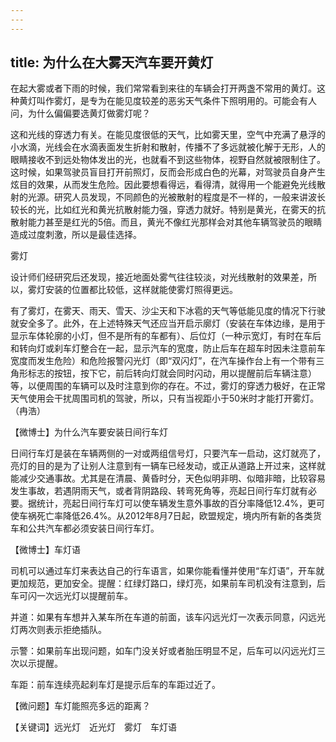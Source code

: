 ```yaml
---
---
---
```

title: 为什么在大雾天汽车要开黄灯
---




在起大雾或者下雨的时候，我们常常看到来往的车辆会打开两盏不常用的黄灯。这种黄灯叫作雾灯，是专为在能见度较差的恶劣天气条件下照明用的。可能会有人问，为什么偏偏要选黄灯做雾灯呢？

这和光线的穿透力有关。在能见度很低的天气，比如雾天里，空气中充满了悬浮的小水滴，光线会在水滴表面发生折射和散射，传播不了多远就被化解于无形，人的眼睛接收不到远处物体发出的光，也就看不到这些物体，视野自然就被限制住了。这时候，如果驾驶员盲目打开前照灯，反而会形成白色的光幕，对驾驶员自身产生炫目的效果，从而发生危险。因此要想看得远，看得清，就得用一个能避免光线散射的光源。研究人员发现，不同颜色的光被散射的程度是不一样的，一般来讲波长较长的光，比如红光和黄光抗散射能力强，穿透力就好。特别是黄光，在雾天的抗散射能力甚至是红光的5倍。而且，黄光不像红光那样会对其他车辆驾驶员的眼睛造成过度刺激，所以是最佳选择。

雾灯



设计师们经研究后还发现，接近地面处雾气往往较淡，对光线散射的效果差，所以，雾灯安装的位置都比较低，这样就能使雾灯照得更远。

有了雾灯，在雾天、雨天、雪天、沙尘天和下冰雹的天气等低能见度的情况下行驶就安全多了。此外，在上述特殊天气还应当开启示廓灯（安装在车体边缘，是用于显示车体轮廓的小灯，但不是所有的车都有）、后位灯（一种示宽灯，有时在车后和转向灯或刹车灯整合在一起，显示汽车的宽度，防止后车在超车时因未注意前车宽度而发生危险）和危险报警闪光灯（即“双闪灯”，在汽车操作台上有一个带有三角形标志的按钮，按下它，前后转向灯就会同时闪动，用以提醒前后车辆注意）等，以便周围的车辆可以及时注意到你的存在。不过，雾灯的穿透力极好，在正常天气使用会干扰周围司机的驾驶，所以，只有当视距小于50米时才能打开雾灯。（冉浩）





【微博士】为什么汽车要安装日间行车灯

日间行车灯是装在车辆两侧的一对或两组信号灯，只要汽车一启动，这灯就亮了，亮灯的目的是为了让别人注意到有一辆车已经发动，或正从道路上开过来，这样就能减少交通事故。尤其是在清晨、黄昏时分，天色似明非明、似暗非暗，比较容易发生事故，若遇阴雨天气，或者背阴路段、转弯死角等，亮起日间行车灯就有必要。据统计，亮起日间行车灯可以使车辆发生意外事故的百分率降低12.4%，更可使车祸死亡率降低26.4%。从2012年8月7日起，欧盟规定，境内所有新的各类货车和公共汽车都必须安装日间行车灯。

【微博士】车灯语

司机可以通过车灯来表达自己的行车语言，如果你能看懂并使用“车灯语”，开车就更加规范，更加安全。提醒：红绿灯路口，绿灯亮，如果前车司机没有注意到，后车可闪一次远光灯以提醒前车。

并道：如果有车想并入某车所在车道的前面，该车闪远光灯一次表示同意，闪远光灯两次则表示拒绝插队。

示警：如果前车出现问题，如车门没关好或者胎压明显不足，后车可以闪远光灯三次以示提醒。

车距：前车连续亮起刹车灯是提示后车的车距过近了。

【微问题】车灯能照亮多远的距离？

【关键词】远光灯　近光灯　雾灯　车灯语